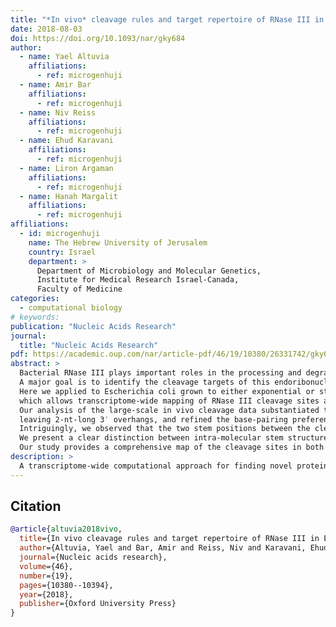 ```yaml
---
title: "*In vivo* cleavage rules and target repertoire of RNase III in *Escherichia coli*"
date: 2018-08-03
doi: https://doi.org/10.1093/nar/gky684
author:
  - name: Yael Altuvia
    affiliations: 
      - ref: microgenhuji
  - name: Amir Bar
    affiliations:
      - ref: microgenhuji
  - name: Niv Reiss
    affiliations:
      - ref: microgenhuji
  - name: Ehud Karavani
    affiliations:
      - ref: microgenhuji
  - name: Liron Argaman
    affiliations:
      - ref: microgenhuji
  - name: Hanah Margalit
    affiliations:
      - ref: microgenhuji
affiliations: 
  - id: microgenhuji
    name: The Hebrew University of Jerusalem
    country: Israel
    department: >
      Department of Microbiology and Molecular Genetics,
      Institute for Medical Research Israel-Canada, 
      Faculty of Medicine
categories:
  - computational biology
# keywords: 
publication: "Nucleic Acids Research"
journal: 
  title: "Nucleic Acids Research"
pdf: https://academic.oup.com/nar/article-pdf/46/19/10380/26331742/gky684.pdf
abstract: >
  Bacterial RNase III plays important roles in the processing and degradation of RNA transcripts. 
  A major goal is to identify the cleavage targets of this endoribonuclease at a transcriptome-wide scale and delineate its in vivo cleavage rules. 
  Here we applied to Escherichia coli grown to either exponential or stationary phase a tailored RNA-seq-based technology, 
  which allows transcriptome-wide mapping of RNase III cleavage sites at a nucleotide resolution. 
  Our analysis of the large-scale in vivo cleavage data substantiated the established cleavage pattern of a double cleavage in an intra-molecular stem structure, 
  leaving 2-nt-long 3′ overhangs, and refined the base-pairing preferences in the cleavage site vicinity. 
  Intriguingly, we observed that the two stem positions between the cleavage sites are highly base-paired, usually involving at least one G-C or C-G base pair. 
  We present a clear distinction between intra-molecular stem structures that are RNase III substrates and intra-molecular stem structures randomly selected across the transcriptome, emphasizing the in vivo specificity of RNase III. 
  Our study provides a comprehensive map of the cleavage sites in both intra-molecular and inter-molecular duplex substrates, providing novel insights into the involvement of RNase III in post-transcriptional regulation in the bacterial cell.
description: >
  A transcriptome-wide computational approach for finding novel protein-RNA interactions.
---
```



<!-- figures -->

## Citation
```bibtex
@article{altuvia2018vivo,
  title={In vivo cleavage rules and target repertoire of RNase III in Escherichia coli},
  author={Altuvia, Yael and Bar, Amir and Reiss, Niv and Karavani, Ehud and Argaman, Liron and Margalit, Hanah},
  journal={Nucleic acids research},
  volume={46},
  number={19},
  pages={10380--10394},
  year={2018},
  publisher={Oxford University Press}
}
```

